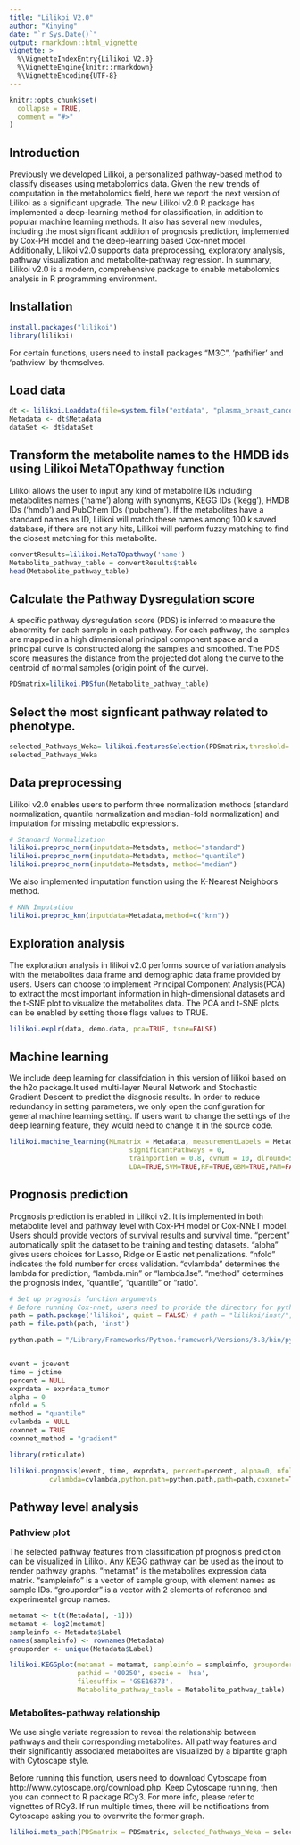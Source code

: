 ```yaml
---
title: "Lilikoi V2.0"
author: "Xinying"
date: "`r Sys.Date()`"
output: rmarkdown::html_vignette
vignette: >
  %\VignetteIndexEntry{Lilikoi V2.0}
  %\VignetteEngine{knitr::rmarkdown}
  %\VignetteEncoding{UTF-8}
---
```


```r
knitr::opts_chunk$set(
  collapse = TRUE,
  comment = "#>"
)
```



## Introduction

Previously we developed Lilikoi, a personalized pathway-based method to classify diseases using metabolomics data. Given the new trends of computation in the metabolomics field, here we report the next version of Lilikoi as a significant upgrade. The new Lilikoi v2.0 R package has implemented a deep-learning method for classification, in addition to popular machine learning methods. It also has several new modules, including the most significant addition of prognosis prediction, implemented by Cox-PH model and the deep-learning based Cox-nnet model. Additionally, Lilikoi v2.0 supports data preprocessing, exploratory analysis, pathway visualization and metabolite-pathway regression. In summary, Lilikoi v2.0 is a modern, comprehensive package to enable metabolomics analysis in R programming environment.

## Installation

```r
install.packages("lilikoi")
library(lilikoi)
```

For certain functions, users need to install packages "M3C", 'pathifier' and 'pathview' by themselves.

## Load data

```r
dt <- lilikoi.Loaddata(file=system.file("extdata", "plasma_breast_cancer.csv", package = "lilikoi"))
Metadata <- dt$Metadata
dataSet <- dt$dataSet
```


## Transform the metabolite names to the HMDB ids using Lilikoi MetaTOpathway function
Lilikoi allows the user to input any kind of metabolite IDs including metabolites names ('name') along with synonyms, KEGG IDs ('kegg'), HMDB IDs ('hmdb') and PubChem IDs ('pubchem').
If the metabolites have a standard names as ID, Lilikoi will match these names among 100 k saved database, if there are not any hits, Lilikoi will perform fuzzy matching to find the closest matching for this metabolite.

```r
convertResults=lilikoi.MetaTOpathway('name')
Metabolite_pathway_table = convertResults$table
head(Metabolite_pathway_table)
```

## Calculate the Pathway Dysregulation score

A specific pathway dysregulation score (PDS) is inferred to measure the abnormity for each sample in each pathway. For each pathway, the samples are mapped in a high dimensional principal component space and a principal curve is constructed along the samples and smoothed. The PDS score measures the distance from the projected dot along the curve to the centroid of normal samples (origin point of the curve).

```r
PDSmatrix=lilikoi.PDSfun(Metabolite_pathway_table)
```

## Select the most signficant pathway related to phenotype.

```r
selected_Pathways_Weka= lilikoi.featuresSelection(PDSmatrix,threshold= 0.54,method="gain")
selected_Pathways_Weka
```


## Data preprocessing

Lilikoi v2.0 enables users to perform three normalization methods (standard normalization, quantile normalization and median-fold normalization) and imputation for missing metabolic expressions.

```r
# Standard Normalization
lilikoi.preproc_norm(inputdata=Metadata, method="standard")
lilikoi.preproc_norm(inputdata=Metadata, method="quantile")
lilikoi.preproc_norm(inputdata=Metadata, method="median")
```

We also implemented imputation function using the K-Nearest Neighbors method.

```r
# KNN Imputation
lilikoi.preproc_knn(inputdata=Metadata,method=c("knn"))
```


## Exploration analysis

The exploration analysis in lilikoi v2.0 performs source of variation analysis with the metabolites data frame and demographic data frame provided by users. Users can choose to implement Principal Component Analysis(PCA) to extract the most important information in high-dimensional datasets and the t-SNE plot to visualize the metabolites data. The PCA and t-SNE plots can be enabled by setting those flags values to TRUE.


```r
lilikoi.explr(data, demo.data, pca=TRUE, tsne=FALSE)
```


## Machine learning

We include deep learning for classifciation in this version of lilikoi based on the h2o package.It used multi-layer Neural Network and Stochastic Gradient Descent to predict the diagnosis results. In order to reduce redundancy in setting parameters, we only open the configuration for general machine learning setting. If users want to change the settings of the deep learning feature, they would need to change it in the source code.

```r
lilikoi.machine_learning(MLmatrix = Metadata, measurementLabels = Metadata$Label,
                              significantPathways = 0,
                              trainportion = 0.8, cvnum = 10, dlround=50,nrun=10, Rpart=TRUE,
                              LDA=TRUE,SVM=TRUE,RF=TRUE,GBM=TRUE,PAM=FALSE,LOG=TRUE,DL=TRUE)
```


## Prognosis prediction

Prognosis prediction is enabled in Lilikoi v2. It is implemented in both metabolite level and pathway level with Cox-PH model or Cox-NNET model. Users should provide vectors of survival results and survival time. "percent" automatically split the dataset to be training and testing datasets. "alpha" gives users choices for Lasso, Ridge or Elastic net penalizations. "nfold" indicates the fold number for cross validation. "cvlambda" determines the lambda for prediction, "lambda.min" or "lambda.1se". "method" determines the prognosis index, "quantile", "quantile" or "ratio".
 
```r
# Set up prognosis function arguments
# Before running Cox-nnet, users need to provide the directory for python3 and the inst file in lilikoi
path = path.package('lilikoi', quiet = FALSE) # path = "lilikoi/inst/", use R to run
path = file.path(path, 'inst')

python.path = "/Library/Frameworks/Python.framework/Versions/3.8/bin/python3"


event = jcevent
time = jctime
percent = NULL
exprdata = exprdata_tumor
alpha = 0
nfold = 5
method = "quantile"
cvlambda = NULL
coxnnet = TRUE
coxnnet_method = "gradient"

library(reticulate)

lilikoi.prognosis(event, time, exprdata, percent=percent, alpha=0, nfold=5, method="quantile",
          cvlambda=cvlambda,python.path=python.path,path=path,coxnnet=TRUE,coxnnet_method="gradient")

```


## Pathway level analysis

### Pathview plot

The selected pathway features from classification pf prognosis prediction can be visualized in Lilikoi. Any KEGG pathway can be used as the inout to render pathway graphs. "metamat" is the metabolites expression data matrix. "sampleinfo" is a vector of sample group, with element names as sample IDs. "grouporder" is a vector with 2 elements of reference and experimental group names.

```r
metamat <- t(t(Metadata[, -1]))
metamat <- log2(metamat)
sampleinfo <- Metadata$Label
names(sampleinfo) <- rownames(Metadata)
grouporder <- unique(Metadata$Label)

lilikoi.KEGGplot(metamat = metamat, sampleinfo = sampleinfo, grouporder = grouporder,
                 pathid = '00250', specie = 'hsa',
                 filesuffix = 'GSE16873', 
                 Metabolite_pathway_table = Metabolite_pathway_table)
```

### Metabolites-pathway relationship

We use single variate regression to reveal the relationship between pathways and their corresponding metabolites. All pathway features and their significantly associated metabolites are visualized by a bipartite graph with Cytoscape style.

Before running this function, users need to download Cytoscape from http://www.cytoscape.org/download.php. Keep Cytoscape running, then you can connect to R package RCy3. For more info, please refer to vignettes of RCy3. If run multiple times, there will be notifications from Cytoscape asking you to overwrite the former graph.

```r
lilikoi.meta_path(PDSmatrix = PDSmatrix, selected_Pathways_Weka = selected_Pathways_Weka, Metabolite_pathway_table = Metabolite_pathway_table)
```

